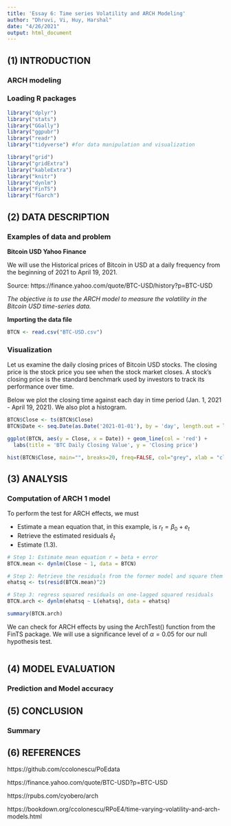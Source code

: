 ```yaml
---
title: 'Essay 6: Time series Volatility and ARCH Modeling'
author: "Dhruvi, Vi, Huy, Harshal"
date: "4/26/2021"
output: html_document
---
```


## (1) INTRODUCTION

### ARCH modeling 


### Loading R packages

```r
library("dplyr")
library("stats")
library("GGally")
library("ggpubr")
library("readr")
library("tidyverse") #for data manipulation and visualization

library("grid")
library("gridExtra")
library("kableExtra")
library("knitr")
library("dynlm")
library("FinTS")
library("fGarch")
```

## (2) DATA DESCRIPTION

### Examples of data and problem

**Bitcoin USD Yahoo Finance**

We will use the Historical prices of Bitcoin in USD at a daily frequency from the beginning of 2021 to April 19, 2021.

Source: https://finance.yahoo.com/quote/BTC-USD/history?p=BTC-USD

*The objective is to use the ARCH model to measure the volatility in the Bitcoin USD time-series data.*

**Importing the data file**

```r
BTCN <- read.csv("BTC-USD.csv")
```

### Visualization

Let us examine the daily closing prices of Bitcoin USD stocks. The closing price is the stock price you see when the stock market closes. A stock's closing price is the standard benchmark used by investors to track its performance over time. 

Below we plot the closing time against each day in time period (Jan. 1, 2021 - April 19, 2021). We also plot a histogram.

```r
BTCN$Close <- ts(BTCN$Close)
BTCN$Date <- seq.Date(as.Date('2021-01-01'), by = 'day', length.out = length(BTCN$Close))

ggplot(BTCN, aes(y = Close, x = Date)) + geom_line(col = 'red') +
  labs(title = 'BTC Daily Closing Value', y = 'Closing price')

hist(BTCN$Close, main="", breaks=20, freq=FALSE, col="grey", xlab = "closing price") 
```


## (3) ANALYSIS

### Computation of ARCH 1 model

To perform the test for ARCH effects, we must

+ Estimate a mean equation that, in this example, is $r_t=β_0+e_t$
+ Retrieve the estimated residuals $\hat{e}_t$
+ Estimate (1.3).

```r
# Step 1: Estimate mean equation r = beta + error
BTCN.mean <- dynlm(Close ~ 1, data = BTCN)

# Step 2: Retrieve the residuals from the former model and square them
ehatsq <- ts(resid(BTCN.mean)^2)

# Step 3: regress squared residuals on one-lagged squared residuals
BTCN.arch <- dynlm(ehatsq ~ L(ehatsq), data = ehatsq)

summary(BTCN.arch)
```

We can check for ARCH effects by using the ArchTest() function from the FinTS package. We will use a significance level of $\alpha=0.05$ for our null hypothesis test.

```r

```

  
## (4) MODEL EVALUATION

### Prediction and Model accuracy


## (5) CONCLUSION

### Summary



## (6) REFERENCES

 https://github.com/ccolonescu/PoEdata
 
 https://finance.yahoo.com/quote/BTC-USD?p=BTC-USD
 
 https://rpubs.com/cyobero/arch
 
 https://bookdown.org/ccolonescu/RPoE4/time-varying-volatility-and-arch-models.html
 